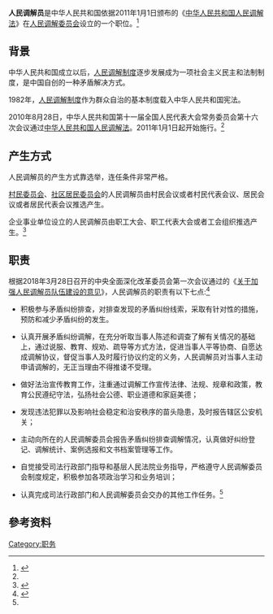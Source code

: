 '''人民调解员'''是中华人民共和国依据2011年1月1日颁布的《[[中华人民共和国人民调解法|中华人民共和国人民调解法]]》在[[人民调解委员会|人民调解委员会]]设立的一个职位。<ref name=":0">{{Cite web|title=深圳民营企业首设人民调解委员会——中新网|url=http://www.chinanews.com/cj/2011/06-17/3120085.shtml|accessdate=2020-07-16|author=|date=2011-06-17|format=|work=www.chinanews.com|publisher=|language=|archive-date=2020-07-19|archive-url=https://web.archive.org/web/20200719165332/http://www.chinanews.com/cj/2011/06-17/3120085.shtml|dead-url=no}}</ref>

== 背景 ==
中华人民共和国成立以后，[[人民调解制度|人民调解制度]]逐步发展成为一项社会主义民主和法制制度，是中国自创的一种矛盾解决方式。

1982年，[[人民调解制度|人民调解制度]]作为群众自治的基本制度载入中华人民共和国宪法。

2010年8月28日，中华人民共和国第十一届全国人民代表大会常务委员会第十六次会议通过[[中华人民共和国人民调解法|中华人民共和国人民调解法]]。2011年1月1日起开始施行。<ref name=":0" />
==产生方式==
人民调解员的产生方式靠选举，连任条件非常严格。

[[村民委员会|村民委员会]]、[[社区居民委员会|社区居民委员会]]的人民调解员由村民会议或者村民代表会议、居民会议或者居民代表会议推选产生。

企业事业单位设立的人民调解员由职工大会、职工代表大会或者工会组织推选产生。<ref name=":1">{{Cite web|title=（受权发布）关于加强人民调解员队伍建设的意见-新华网|url=http://www.xinhuanet.com/2018-04/27/c_1122755118_2.htm|accessdate=2020-07-16|author=|date=2018-04-27|format=|publisher=|language=|archive-date=2020-08-12|archive-url=https://web.archive.org/web/20200812043259/http://www.xinhuanet.com/2018-04/27/c_1122755118_2.htm|dead-url=no}}</ref>
==职责==
根据2018年3月28日召开的中央全面深化改革委员会第一次会议通过的《[[关于加强人民调解员队伍建设的意见|关于加强人民调解员队伍建设的意见]]》，人民调解员的职责有以下七点:<ref>{{Cite web|title=“布衣法官”的制度保障——司法部有关负责人详解《关于加强人民调解员队伍建设的意见》 _ 解读 _中国政府网|url=http://www.gov.cn/zhengce/2018-04/27/content_5286449.htm|accessdate=2020-07-16|author=|date=2018-04-27|format=|work=www.gov.cn|publisher=|language=|archive-date=2020-10-23|archive-url=https://web.archive.org/web/20201023060208/http://www.gov.cn/zhengce/2018-04/27/content_5286449.htm|dead-url=no}}</ref>

*积极参与矛盾纠纷排查，对排查发现的矛盾纠纷线索，采取有针对性的措施，预防和减少矛盾纠纷的发生。

*认真开展矛盾纠纷调解，在充分听取当事人陈述和调查了解有关情况的基础上，通过说服、教育、规劝、疏导等方式方法，促进当事人平等协商、自愿达成调解协议，督促当事人及时履行协议约定的义务，人民调解员对当事人主动申请调解的，无正当理由不得推诿不受理。

*做好法治宣传教育工作，注重通过调解工作宣传法律、法规、规章和政策，教育公民遵纪守法，弘扬社会公德、职业道德和家庭美德；

*发现违法犯罪以及影响社会稳定和治安秩序的苗头隐患，及时报告辖区公安机关；

*主动向所在的人民调解委员会报告矛盾纠纷排查调解情况，认真做好纠纷登记、调解统计、案例选报和文书档案管理等工作。

*自觉接受司法行政部门指导和基层人民法院业务指导，严格遵守人民调解委员会制度规定，积极参加各项政治学习和业务培训；

*认真完成司法行政部门和人民调解委员会交办的其他工作任务。<ref name=":1" />

==參考资料==
{{reflist}}

[[Category:职务|Category:职务]]